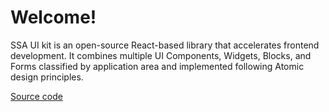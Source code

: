
# Welcome!

SSA UI kit is an open-source React-based library that accelerates frontend development. It combines multiple UI Components, Widgets, Blocks, and Forms classified by application area and implemented following Atomic design principles.

[Source code](https://github.com/ssagroup/ui-kit)

<Meta title="Welcome!" />
